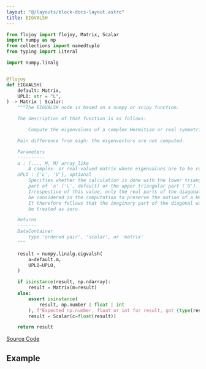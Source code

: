```yaml
---
layout: "@/layouts/block-docs-layout.astro"
title: EIGVALSH
---
```



<PythonDocsDisplay docstring={docstring} />

```python
from flojoy import flojoy, Matrix, Scalar
import numpy as np
from collections import namedtuple
from typing import Literal

import numpy.linalg


@flojoy
def EIGVALSH(
    default: Matrix,
    UPLO: str = "L",
) -> Matrix | Scalar:
    """The EIGVALSH node is based on a numpy or scipy function.

    The description of that function is as follows:

        Compute the eigenvalues of a complex Hermitian or real symmetric matrix.

    Main difference from eigh: the eigenvectors are not computed.

    Parameters
    ----------
    a : (..., M, M) array_like
        A complex- or real-valued matrix whose eigenvalues are to be computed.
    UPLO : {'L', 'U'}, optional
        Specifies whether the calculation is done with the lower triangular
        part of 'a' ('L', default) or the upper triangular part ('U').
        Irrespective of this value, only the real parts of the diagonal will
        be considered in the computation to preserve the notion of a Hermitian matrix.
        It therefore follows that the imaginary part of the diagonal will always
        be treated as zero.

    Returns
    -------
    DataContainer
        type 'ordered pair', 'scalar', or 'matrix'
    """

    result = numpy.linalg.eigvalsh(
        a=default.m,
        UPLO=UPLO,
    )

    if isinstance(result, np.ndarray):
        result = Matrix(m=result)
    else:
        assert isinstance(
            result, np.number | float | int
        ), f"Expected np.number, float or int for result, got {type(result)}"
        result = Scalar(c=float(result))

    return result

```

[Source Code](https://github.com/flojoy-ai/blocks/blob/main/blocks/NUMPY/LINALG/EIGVALSH/EIGVALSH.py)

## Example
